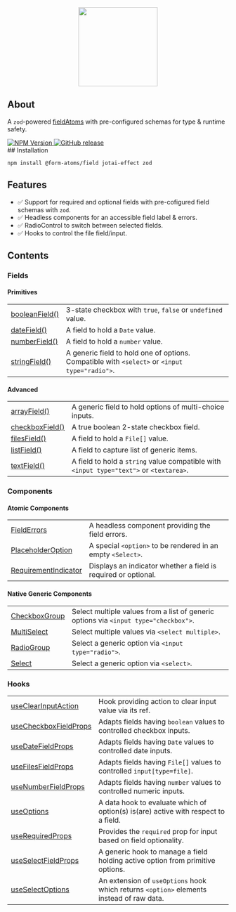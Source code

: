 
<div align="center">
  <img
    width="180"
    style={{ margin: "24px auto" }}
    src="./form-atoms-field.svg"
  />
  <Title>@form-atoms/field</Title>
</div>

## About

A `zod`-powered [fieldAtoms](https://github.com/form-atoms/form-atoms?tab=readme-ov-file#fieldatom) with pre-configured schemas for type & runtime safety.

<div>
  <a
    style={{ marginRight: 12 }}
    aria-label="NPM version"
    href="https://www.npmjs.com/package/%40form-atoms/field"
  >
    <img
      alt="NPM Version"
      src="https://img.shields.io/npm/v/%40form-atoms/field?style=for-the-badge&labelColor=24292e"
    />
  </a>
  <a href="https://github.com/form-atoms/field#readme">
    <img
      alt="GitHub release"
      src="https://img.shields.io/github/v/release/form-atoms/field?style=social"
    />
  </a>
</div>
## Installation

```bash
npm install @form-atoms/field jotai-effect zod
```

## Features

- ✅ Support for required and optional fields with pre-cofigured field schemas with `zod`.
- ✅ Headless components for an accessible field label & errors.
- ✅ RadioControl to switch between selected fields.
- ✅ Hooks to control the file field/input.

## Contents

### Fields

#### Primitives

|                                                         |                                                                                               |
| ------------------------------------------------------- | --------------------------------------------------------------------------------------------- |
| [booleanField()](?path=/docs/fields-booleanfield--docs) | 3-state checkbox with `true`, `false` or `undefined` value.                                   |
| [dateField()](?path=/docs/fields-datefield--docs)       | A field to hold a `Date` value.                                                               |
| [numberField()](?path=/docs/fields-numberfield--docs)   | A field to hold a `number` value.                                                             |
| [stringField()](?path=/docs/fields-stringfield--docs)   | A generic field to hold one of options. Compatible with `<select>` or `<input type="radio">`. |

#### Advanced

|                                                                         |                                                                                         |
| ----------------------------------------------------------------------- | --------------------------------------------------------------------------------------- |
| [arrayField()](?path=/docs/fields-arrayfield--docs)                     | A generic field to hold options of multi-choice inputs.                                 |
| [checkboxField()](?path=/docs/fields-checkboxfield--docs#checkboxfield) | A true boolean 2-state checkbox field.                                                  |
| [filesField()](?path=/docs/fields-filesfield--docs)                     | A field to hold a `File[]` value.                                                       |
| [listField()](?path=/docs/fields-listField--docs)                       | A field to capture list of generic items.                                               |
| [textField()](?path=/docs/fields-textfield--docs)                       | A field to hold a `string` value compatible with `<input type="text">` or `<textarea>`. |

### Components

#### Atomic Components

|                                                                           |                                                                |
| ------------------------------------------------------------------------- | -------------------------------------------------------------- |
| [FieldErrors](?path=/docs/components-fielderrors--docs)                   | A headless component providing the field errors.               |
| [PlaceholderOption](?path=/docs/components-placeholderoption--docs)       | A special `<option>` to be rendered in an empty `<Select>`.    |
| [RequirementIndicator](?path=/docs/components-requirementindicator--docs) | Displays an indicator whether a field is required or optional. |

#### Native Generic Components

|                                                             |                                                                                      |
| ----------------------------------------------------------- | ------------------------------------------------------------------------------------ |
| [CheckboxGroup](?path=/docs/components-checkboxgroup--docs) | Select multiple values from a list of generic options via `<input type="checkbox">`. |
| [MultiSelect](?path=/docs/components-multiselect--docs)     | Select multiple values via `<select multiple>`.                                      |
| [RadioGroup](?path=/docs/components-radiogroup--docs)       | Select a generic option via `<input type="radio">`.                                  |
| [Select](?path=/docs/components-select--docs)               | Select a generic option via `<select>`.                                              |

### Hooks

|                                                                        |                                                                                          |
| ---------------------------------------------------------------------- | ---------------------------------------------------------------------------------------- |
| [useClearInputAction](?path=/docs/hooks-useclearinputaction--docs)     | Hook providing action to clear input value via its ref.                                  |
| [useCheckboxFieldProps](?path=/docs/hooks-usecheckboxfieldprops--docs) | Adapts fields having `boolean` values to controlled checkbox inputs.                     |
| [useDateFieldProps](?path=/docs/hooks-useDateFieldprops--docs)         | Adapts fields having `Date` values to controlled date inputs.                            |
| [useFilesFieldProps](?path=/docs/hooks-useFilesfieldprops--docs)       | Adapts fields having `File[]` values to controlled `input[type=file]`.                   |
| [useNumberFieldProps](?path=/docs/hooks-usenumberfieldprops--docs)     | Adapts fields having `number` values to controlled numeric inputs.                       |
| [useOptions](?path=/docs/hooks-useoptions--docs)                       | A data hook to evaluate which of option(s) is(are) active with respect to a field.       |
| [useRequiredProps](?path=/docs/hooks-userequiredprops--docs)           | Provides the `required` prop for input based on field optionality.                       |
| [useSelectFieldProps](?path=/docs/hooks-useselectfieldprops--docs)     | A generic hook to manage a field holding active option from primitive options.           |
| [useSelectOptions](?path=/docs/hooks-useselectoptions--docs)           | An extension of `useOptions` hook which returns `<option>` elements instead of raw data. |
